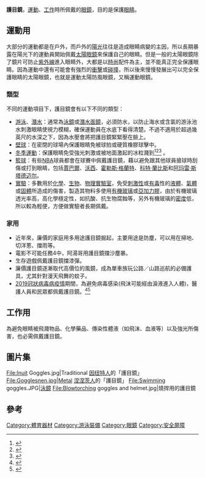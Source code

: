 {{noteTA
|G1=Digimon
}}
'''護目鏡'''，[[運動|運動]]、[[工作|工作]]時所佩戴的[[眼鏡|眼鏡]]，目的是保護[[眼睛|眼睛]]。

==運動用==
大部分的運動都是在戶外，而戶外的[[陽光|陽光]]往往是造成眼睛病變的主因，所以長期暴露在陽光下的運動員開始佩戴[[太陽眼鏡|太陽眼鏡]]來保護自己的眼睛。但是一般的太陽眼鏡除了鏡片可防止[[紫外線|紫外線]]進入眼睛外，大都是以[[時尚|時尚]]配件為主，並不能真正完全保護眼睛。因為運動中還有可能會有強烈的[[衝擊|衝擊]]或[[碰撞|碰撞]]，所以後來慢慢發展出可以完全保護眼睛的太陽眼鏡，也就是運動太陽防風眼鏡，又稱運動眼鏡。

===類型===
不同的運動項目下，護目鏡會有以下不同的類型：
*[[游泳|游泳]]、[[潛水|潛水]]：通常為[[泳鏡|泳鏡]]或[[潛水面鏡|潛水面鏡]]，必須防水，以防止海水或含氯的游泳池水刺激眼睛使視力模糊，確保運動員在水底下看得清楚。不過不適用於超過幾英尺的水深之下，因為水壓會將把護目鏡緊緊壓在臉上。
*[[壁球|壁球]]：在密閉的球場內保護眼睛免被球拍或硬質橡膠球擊中。
*[[冬季運動|冬季運動]]：保護眼睛免受強光刺激或被地面激起的冰粒濺到<ref>{{cite web |url=https://www.foxsports.com/olympics/story/ski-goggle-pioneer-bob-smith-dies-042712 |title=Ski goggle pioneer Bob Smith dies |publisher=Fox Sports |date=2012-04-27 |accessdate=2020-06-25 |archive-date=2020-06-27 |archive-url=https://web.archive.org/web/20200627233231/https://www.foxsports.com/olympics/story/ski-goggle-pioneer-bob-smith-dies-042712 |dead-url=no }}</ref><ref>{{cite patent|US|4528701}}</ref><ref>{{cite patent|US| 4428081}}</ref> 。
*[[籃球|籃球]]：有些[[NBA|NBA]]球員都會在球賽中佩戴護目鏡，藉以避免跟其他球員搶球時刮傷或打到眼睛，包括[[卡里姆·阿卜杜勒·贾巴尔|賈巴爾]]、[[詹姆斯·沃西|沃西]]、[[霍勒斯·格蘭特|霍勒斯·格蘭特]]、[[科特·蘭比斯|科特·蘭比斯]]和[[阿玛雷·斯塔德迈尔|阿玛雷·斯塔德迈尔]]。
*[[實驗|實驗]]：多數用於[[化學|化學]]、[[生物|生物]]、[[物理|物理]][[實驗室|實驗室]]，免受[[刺激性|刺激性]]或[[有毒|有毒]]性的[[液體|液體]]、[[氣體|氣體]]或[[固體|固體]]所造成的傷害，製造其物料多使用[[有機玻璃|有機玻璃]]或[[亞加力膠|亞加力膠]]，由於有機玻璃透光率高，高化學穩定性，如抗酸、抗生物腐蝕等，另外有機玻璃的[[密度|密度]]低，所以較為輕便，方便做實驗者長期佩戴。

===家用===
*近年來，廉價的家庭用多用途護目鏡掘起，主要用途是防塵，可以用在掃地、切洋蔥、擋雨等。
*電影不可能任務4中，阿湯哥用護目鏡擋沙塵暴。
*生存遊戲佩戴護目鏡擋漆彈。
*廉價護目鏡逐漸取代高價位的風鏡，成為單車族玩公路／山路巡航的必備護具，尤其針對漫天飛舞的蚊子。
*[[2019冠狀病毒病疫情|2019冠狀病毒病疫情]]期間，為避免病毒感染(飛沫可能經由淚液進入人體)，醫護人員和民眾都佩戴護目鏡。<ref>{{citenews|url=http://rs.yiigle.com/CN115909202004/1199047.htm|title=新型冠状病毒肺炎疫情期间佩戴护目镜的正确选择和防雾指导}}</ref><ref>{{citenews|url=https://www.prozone.com.hk/product-page/prozone-%E8%AD%B7%E7%9B%AE%E9%8F%A1-1%E5%80%8B|title=護目鏡|accessdate=2022-04-13|archive-date=2021-05-10|archive-url=https://web.archive.org/web/20210510080401/https://www.prozone.com.hk/product-page/prozone-%E8%AD%B7%E7%9B%AE%E9%8F%A1-1%E5%80%8B}}</ref>

==工作用==
為避免眼睛被飛濺物品、化學藥品、傳染性體液（如飛沫、血液等）以及強光所傷害，也必需佩戴護目鏡。

==圖片集==
<gallery mode="packed">
File:Inuit Goggles.jpg|Traditional [[因纽特人|因纽特人]]的「護目鏡」
File:Gogglesnen.jpg|Metal [[涅涅茨人|涅涅茨人]]的「護目鏡」
File:Swimming goggles.JPG|[[泳鏡|泳鏡]]
File:Blowtorching goggles and helmet.jpg|燒捍用的護目鏡
</gallery>

==參考==
{{reflist}}

{{實驗室設備}}

{{Authority control}}
[[Category:體育器材|Category:體育器材]]
[[Category:游泳裝備|Category:游泳裝備]]
[[Category:眼鏡|Category:眼鏡]]
[[Category:安全屏障|Category:安全屏障]]